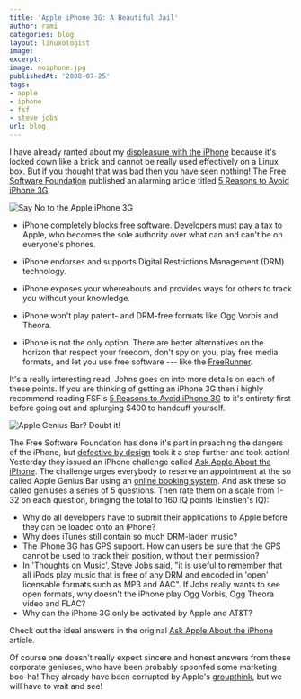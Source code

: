 ```yaml
---
title: 'Apple iPhone 3G: A Beautiful Jail'
author: rami
categories: blog
layout: linuxologist
image:
excerpt:
image: noiphone.jpg
publishedAt: '2008-07-25'
tags:
- apple
- iphone
- fsf
- steve jobs
url: blog
---
```


I have already ranted about my [displeasure with the iPhone](/2008/07/11/sourceforge-on-your-iphone) because it's locked down like a brick and cannot be really used effectively on a Linux box. But if you thought that was bad then you have seen nothing! The [Free Software Foundation](http://www.fsf.org) published an alarming article titled [5 Reasons to Avoid iPhone 3G](http://www.fsf.org/blogs/community/5-reasons-to-avoid-iphone-3g).

 ![Say No to the Apple iPhone 3G](/assets/images/content/blog/noiphone.jpg)
 
  * iPhone completely blocks free software. Developers must pay a tax to Apple, who becomes the sole authority over what can and can't be on everyone's phones.
  * iPhone endorses and supports Digital Restrictions Management (DRM) technology.
  * iPhone exposes your whereabouts and provides ways for others to track you without your knowledge.
  * iPhone won't play patent- and DRM-free formats like Ogg Vorbis and Theora.

  * iPhone is not the only option. There are better alternatives on the horizon that respect your freedom, don't spy on you, play free media formats, and let you use free software --- like the [FreeRunner](http://www.openmoko.com/).

It's a really interesting read, Johns goes on into more details on each of these points. If you are thinking of getting an iPhone 3G then i highly recommend reading FSF's [5 Reasons to Avoid iPhone 3G](http://www.fsf.org/blogs/community/5-reasons-to-avoid-iphone-3g) to it's entirety first before going out and splurging $400 to handcuff yourself.

![Apple Genius Bar? Doubt it!](/assets/images/content/blog/apple_towson_genius_bar.jpg)

The Free Software Foundation has done it's part in preaching the dangers of the iPhone, but [defective by design](http://www.defectivebydesign.org/) took it a step further and took action! Yesterday they issued an iPhone challenge called [Ask Apple About the iPhone](http://www.defectivebydesign.org/apple-challenge). The challenge urges everybody to reserve an appointment at the so called Apple Genius Bar using an [online booking system](http://www.apple.com/retail/geniusbar/). And ask these so called geniuses a series of 5 questions. Then rate them on a scale from 1-32 on each question, bringing the total to 160 IQ points (Einstien's IQ):

* Why do all developers have to submit their applications to Apple before they can be loaded onto an iPhone?
* Why does iTunes still contain so much DRM-laden music?
* The iPhone 3G has GPS support. How can users be sure that the GPS cannot be used to track their position, without their permission?
* In 'Thoughts on Music', Steve Jobs said, "it is useful to remember that all iPods play music that is free of any DRM and encoded in 'open' licensable formats such as MP3 and AAC". If Jobs really wants to see open formats, why doesn't the iPhone play Ogg Vorbis, Ogg Theora video and FLAC?
* Why can the iPhone 3G only be activated by Apple and AT&T?

Check out the ideal answers in the original [Ask Apple About the iPhone](http://www.defectivebydesign.org/apple-challenge) article.

Of course one doesn't really expect sincere and honest answers from these corporate geniuses, who have been probably spoonfed some marketing boo-ha! They already have been corrupted by Apple's [groupthink](http://en.wikipedia.org/wiki/Groupthink), but we will have to wait and see!
